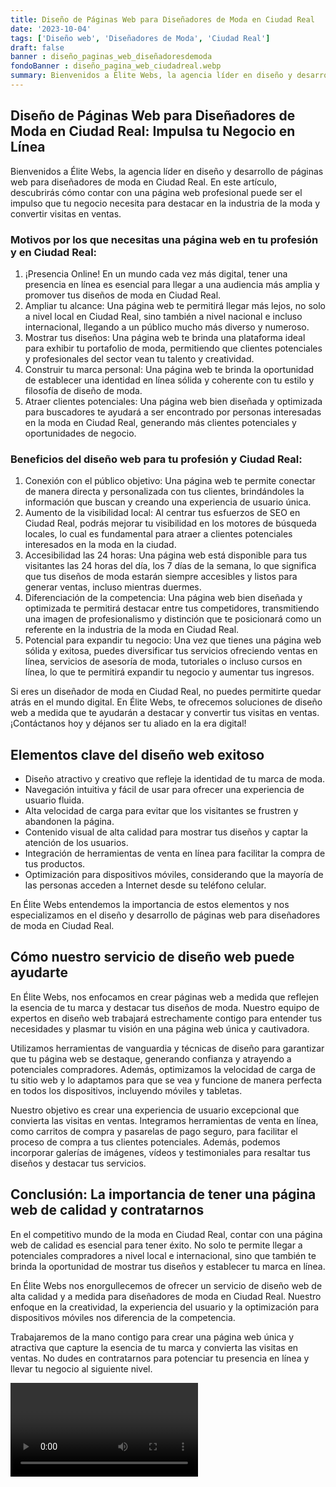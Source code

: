```yaml
---
title: Diseño de Páginas Web para Diseñadores de Moda en Ciudad Real
date: '2023-10-04'
tags: ['Diseño web', 'Diseñadores de Moda', 'Ciudad Real']
draft: false
banner : diseño_paginas_web_diseñadoresdemoda
fondoBanner : diseño_pagina_web_ciudadreal.webp
summary: Bienvenidos a Élite Webs, la agencia líder en diseño y desarrollo de páginas web para diseñadores de moda en Ciudad Real. En este artículo, descubrirás cómo contar con una página web profesional puede ser el impulso que tu negocio necesita para destacar en la industria de la moda y convertir visitas en ventas.
---
```


## Diseño de Páginas Web para Diseñadores de Moda en Ciudad Real: Impulsa tu Negocio en Línea

Bienvenidos a Élite Webs, la agencia líder en diseño y desarrollo de páginas web para diseñadores de moda en Ciudad Real. En este artículo, descubrirás cómo contar con una página web profesional puede ser el impulso que tu negocio necesita para destacar en la industria de la moda y convertir visitas en ventas.

### Motivos por los que necesitas una página web en tu profesión y en Ciudad Real:

1. ¡Presencia Online! En un mundo cada vez más digital, tener una presencia en línea es esencial para llegar a una audiencia más amplia y promover tus diseños de moda en Ciudad Real.
2. Ampliar tu alcance: Una página web te permitirá llegar más lejos, no solo a nivel local en Ciudad Real, sino también a nivel nacional e incluso internacional, llegando a un público mucho más diverso y numeroso.
3. Mostrar tus diseños: Una página web te brinda una plataforma ideal para exhibir tu portafolio de moda, permitiendo que clientes potenciales y profesionales del sector vean tu talento y creatividad.
4. Construir tu marca personal: Una página web te brinda la oportunidad de establecer una identidad en línea sólida y coherente con tu estilo y filosofía de diseño de moda.
5. Atraer clientes potenciales: Una página web bien diseñada y optimizada para buscadores te ayudará a ser encontrado por personas interesadas en la moda en Ciudad Real, generando más clientes potenciales y oportunidades de negocio.

### Beneficios del diseño web para tu profesión y Ciudad Real:

1. Conexión con el público objetivo: Una página web te permite conectar de manera directa y personalizada con tus clientes, brindándoles la información que buscan y creando una experiencia de usuario única.
2. Aumento de la visibilidad local: Al centrar tus esfuerzos de SEO en Ciudad Real, podrás mejorar tu visibilidad en los motores de búsqueda locales, lo cual es fundamental para atraer a clientes potenciales interesados en la moda en la ciudad.
3. Accesibilidad las 24 horas: Una página web está disponible para tus visitantes las 24 horas del día, los 7 días de la semana, lo que significa que tus diseños de moda estarán siempre accesibles y listos para generar ventas, incluso mientras duermes.
4. Diferenciación de la competencia: Una página web bien diseñada y optimizada te permitirá destacar entre tus competidores, transmitiendo una imagen de profesionalismo y distinción que te posicionará como un referente en la industria de la moda en Ciudad Real.
5. Potencial para expandir tu negocio: Una vez que tienes una página web sólida y exitosa, puedes diversificar tus servicios ofreciendo ventas en línea, servicios de asesoría de moda, tutoriales o incluso cursos en línea, lo que te permitirá expandir tu negocio y aumentar tus ingresos.

Si eres un diseñador de moda en Ciudad Real, no puedes permitirte quedar atrás en el mundo digital. En Élite Webs, te ofrecemos soluciones de diseño web a medida que te ayudarán a destacar y convertir tus visitas en ventas. ¡Contáctanos hoy y déjanos ser tu aliado en la era digital!

<GifSeo />

<Cta />

## Elementos clave del diseño web exitoso

- Diseño atractivo y creativo que refleje la identidad de tu marca de moda.
- Navegación intuitiva y fácil de usar para ofrecer una experiencia de usuario fluida.
- Alta velocidad de carga para evitar que los visitantes se frustren y abandonen la página.
- Contenido visual de alta calidad para mostrar tus diseños y captar la atención de los usuarios.
- Integración de herramientas de venta en línea para facilitar la compra de tus productos.
- Optimización para dispositivos móviles, considerando que la mayoría de las personas acceden a Internet desde su teléfono celular.

En Élite Webs entendemos la importancia de estos elementos y nos especializamos en el diseño y desarrollo de páginas web para diseñadores de moda en Ciudad Real.

## Cómo nuestro servicio de diseño web puede ayudarte

En Élite Webs, nos enfocamos en crear páginas web a medida que reflejen la esencia de tu marca y destacar tus diseños de moda. Nuestro equipo de expertos en diseño web trabajará estrechamente contigo para entender tus necesidades y plasmar tu visión en una página web única y cautivadora.

Utilizamos herramientas de vanguardia y técnicas de diseño para garantizar que tu página web se destaque, generando confianza y atrayendo a potenciales compradores. Además, optimizamos la velocidad de carga de tu sitio web y lo adaptamos para que se vea y funcione de manera perfecta en todos los dispositivos, incluyendo móviles y tabletas.

Nuestro objetivo es crear una experiencia de usuario excepcional que convierta las visitas en ventas. Integramos herramientas de venta en línea, como carritos de compra y pasarelas de pago seguro, para facilitar el proceso de compra a tus clientes potenciales. Además, podemos incorporar galerías de imágenes, vídeos y testimoniales para resaltar tus diseños y destacar tus servicios.

## Conclusión: La importancia de tener una página web de calidad y contratarnos

En el competitivo mundo de la moda en Ciudad Real, contar con una página web de calidad es esencial para tener éxito. No solo te permite llegar a potenciales compradores a nivel local e internacional, sino que también te brinda la oportunidad de mostrar tus diseños y establecer tu marca en línea.

En Élite Webs nos enorgullecemos de ofrecer un servicio de diseño web de alta calidad y a medida para diseñadores de moda en Ciudad Real. Nuestro enfoque en la creatividad, la experiencia del usuario y la optimización para dispositivos móviles nos diferencia de la competencia.

Trabajaremos de la mano contigo para crear una página web única y atractiva que capture la esencia de tu marca y convierta las visitas en ventas. No dudes en contratarnos para potenciar tu presencia en línea y llevar tu negocio al siguiente nivel.

<Video />

<CtaBot job='Diseñadores de Moda' city='Ciudad Real'/>

<Gmaps query='Ciudad Real+españa+maps' />